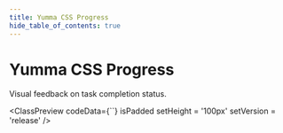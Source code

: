 ```yaml
---
title: Yumma CSS Progress
hide_table_of_contents: true
---
```



# Yumma CSS Progress

Visual feedback on task completion status.

<ClassPreview
  codeData={``}
  isPadded
  setHeight = '100px'
  setVersion = 'release'
/>